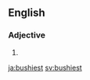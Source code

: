 ==English==

===Adjective===
{{head|en|adjective superlative form}}

# {{en-superlative of|bush}}

[[ja:bushiest]]
[[sv:bushiest]]